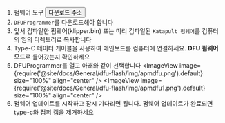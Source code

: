 1. 펌웨어 도구 <Button variant="contained" disableElevation href="https://mellow-next.klipper.cn/docs/ResDownload/auxiliary_software/">다운로드 주소</Button>
2. `DFUProgrammer`를 다운로드해야 합니다
3. 앞서 컴파일한 펌웨어(klipper.bin) 또는 미리 컴파일된 `Katapult 펌웨어`를 컴퓨터의 임의 디렉토리로 복사합니다
4. Type-C 데이터 케이블을 사용하여 메인보드를 컴퓨터에 연결하세요. **DFU 펌웨어 모드**로 들어갔는지 확인하세요
5. DFUProgrammer를 열고 아래와 같이 선택합니다
    <ImageView image={require('@site/docs/General/dfu-flash/img/apmdfu.png').default} size="100%" align="center" />
    <ImageView image={require('@site/docs/General/dfu-flash/img/apmdfu1.png').default} size="100%" align="center" />
6. 펌웨어 업데이트를 시작하고 잠시 기다리면 됩니다. 펌웨어 업데이트가 완료되면 type-c와 점퍼 캡을 제거하세요

